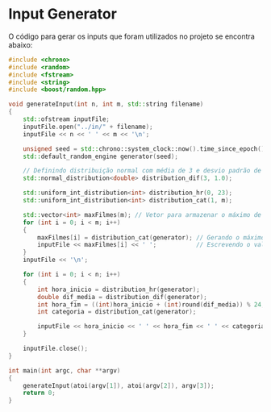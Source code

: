 
# Input Generator

O código para gerar os inputs que foram utilizados no projeto se encontra abaixo:

```cpp
#include <chrono>
#include <random>
#include <fstream>
#include <string>
#include <boost/random.hpp>

void generateInput(int n, int m, std::string filename)
{
    std::ofstream inputFile;
    inputFile.open("../in/" + filename);
    inputFile << n << ' ' << m << '\n';

    unsigned seed = std::chrono::system_clock::now().time_since_epoch().count();
    std::default_random_engine generator(seed);

    // Definindo distribuição normal com média de 3 e desvio padrão de 1
    std::normal_distribution<double> distribution_dif(3, 1.0);

    std::uniform_int_distribution<int> distribution_hr(0, 23);
    std::uniform_int_distribution<int> distribution_cat(1, m);

    std::vector<int> maxFilmes(m); // Vetor para armazenar o máximo de filmes por categoria
    for (int i = 0; i < m; i++)
    {
        maxFilmes[i] = distribution_cat(generator); // Gerando o máximo de filmes para cada categoria
        inputFile << maxFilmes[i] << ' ';           // Escrevendo o valor no arquivo de entrada
    }
    inputFile << '\n';

    for (int i = 0; i < n; i++)
    {
        int hora_inicio = distribution_hr(generator);
        double dif_media = distribution_dif(generator);
        int hora_fim = ((int)hora_inicio + (int)round(dif_media)) % 24;
        int categoria = distribution_cat(generator);

        inputFile << hora_inicio << ' ' << hora_fim << ' ' << categoria << '\n';
    }

    inputFile.close();
}

int main(int argc, char **argv)
{
    generateInput(atoi(argv[1]), atoi(argv[2]), argv[3]);
    return 0;
}
```
